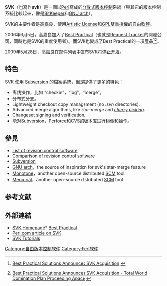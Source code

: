 {{Infobox software
| name                   = SVK
| logo                   =
| screenshot             =
| caption                =
| author                 = [[高嘉良|高嘉良]]
| developer              = Best Practical Solutions, LLC
| discontinued           = true
| released               = {{Start date and age|2003|11|19}}
| latest release version = 2.2.3
| latest release date    = {{Start date and age|2010|03|21}}
| latest preview version = 
| latest preview date    = 
| operating system       = 
| platform               =
| programming language   = [[Perl|Perl]]
| status                 = 已停止
| genre                  = [[版本控制|版本控制]]
| license                = [[GNU通用公共授權條款|GNU通用公共授權條款]]<br>[[艺术许可协议|艺术许可协议]]
| website                = {{URL|https://metacpan.org/module/SVK}}
}}

'''SVK'''（也寫作'''svk'''）是一個以[[Perl|Perl]]寫成的[[分散式|分散式]][[版本控制|版本控制]]系統（與其它的版本控制系統比較起來，像是[[BitKeeper|BitKeeper]]和[[GNU_arch|GNU arch]]）。

SVK的主要作者是[[高嘉良|高嘉良]]，使用[[Artistic_License|Artistic License]]和[[GPL|GPL]][[雙重授權|雙重授權]]的[[自由軟體|自由軟體]]。

2006年6月5日，高嘉良加入了[[Best_Practical|Best Practical]]（也就是[[Request_Tracker|Request Tracker]]的開發公司，同時也是SVK的重度使用者）。而SVK也變成了Best Practical的一項產品<ref>{{en}} [http://use.perl.org/~jesse/journal/29812 Best Practical Solutions Announces SVK Acquisition] {{Wayback|url=http://use.perl.org/~jesse/journal/29812 |date=20060910105827 }}</ref><ref>{{en}} [http://bestpractical.com/news/svk.html Best Practical Solutions Announces SVK Acquisition - Total World Domination Plan Proceeding Apace] {{Wayback|url=http://bestpractical.com/news/svk.html |date=20090430205159 }}</ref>。

2009年5月28日，高嘉良在邮件列表中宣布SVK将[http://lists.bestpractical.com/pipermail/svk-users/2009-May/000425.html 停止开发]{{Wayback|url=http://lists.bestpractical.com/pipermail/svk-users/2009-May/000425.html |date=20160305005011 }}。

== 特色 ==
SVK 使用 [[Subversion|Subversion]] 的檔案系統，但是提供了更多的特色：

* 离线操作，比如 “checkin”，“log”，“merge”。
* 分布式分支。
* Lightweight checkout copy management (no ''.svn'' directories).
* Advanced merge algorithms, like ''star-merge'' and ''[[cherry_picking|cherry picking]]''.
* Changeset signing and verification.
* 能对[[Subversion|Subversion]]，[[Perforce|Perforce]]和[[CVS|CVS]]的版本库进行镜像和操作。

== 參見 ==
* [[List_of_revision_control_software|List of revision control software]]
* [[Comparison_of_revision_control_software|Comparison of revision control software]]
* [[Subversion|Subversion]]
* [[GNU_arch|GNU arch]]，the source of inspiration for svk's star-merge feature
* [[Monotone_(software)|Monotone]]，another open-source distributed [[Source_Control_Management|SCM]] tool
* [[Mercurial_(software)|Mercurial]]，another open-source distributed [[Source_Control_Management|SCM]] tool

== 参考文献 ==
<div class="references-small">
<references />
</div>

== 外部連結 ==
{{Commons category|SVK}}
* [https://web.archive.org/web/20061028100034/http://svk.bestpractical.com/ SVK Homepage]* [http://bestpractical.com/ Best Practical]{{Wayback|url=http://svk.bestpractical.com/ |date=20061028100034 }}
* [http://www.perl.com/pub/a/2004/03/03/svk.html Perl.com article on SVK]{{Wayback|url=http://www.perl.com/pub/a/2004/03/03/svk.html |date=20070402022917 }}
* [http://www.bieberlabs.com/wordpress/svk-tutorials SVK Tutorials]{{Wayback|url=http://www.bieberlabs.com/wordpress/svk-tutorials |date=20061017201341 }}

{{Revision control software}}

[[Category:自由版本控制软件|Category:自由版本控制软件]]
[[Category:Perl软件|Category:Perl软件]]